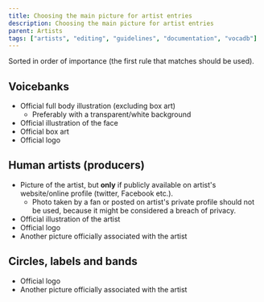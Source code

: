 ---
title: Choosing the main picture for artist entries
description: Choosing the main picture for artist entries
parent: Artists
tags: ["artists", "editing", "guidelines", "documentation", "vocadb"]
---

Sorted in order of importance (the first rule that matches should be used).

## Voicebanks

* Official full body illustration (excluding box art)
    * Preferably with a transparent/white background
* Official illustration of the face
* Official box art
* Official logo

## Human artists (producers)

* Picture of the artist, but **only** if publicly available on artist's website/online profile (twitter, Facebook etc.).
    * Photo taken by a fan or posted on artist's private profile should not be used, 
because it might be considered a breach of privacy.
* Official illustration of the artist
* Official logo
* Another picture officially associated with the artist

## Circles, labels and bands
* Official logo
* Another picture officially associated with the artist